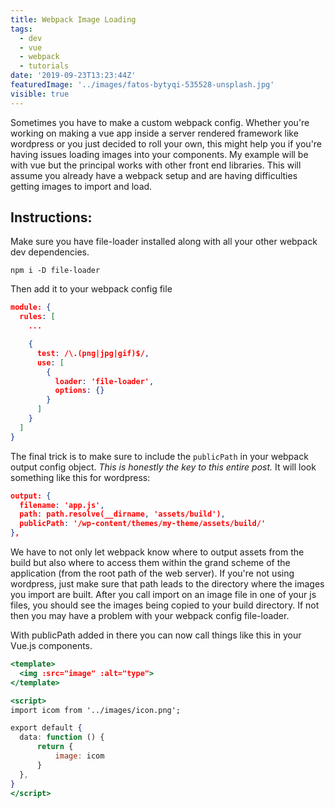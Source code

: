```yaml
---
title: Webpack Image Loading
tags:
  - dev
  - vue
  - webpack
  - tutorials
date: '2019-09-23T13:23:44Z'
featuredImage: '../images/fatos-bytyqi-535528-unsplash.jpg'
visible: true
---
```


Sometimes you have to make a custom webpack config. Whether you're working on making a vue app inside
a server rendered framework like wordpress or you just decided to roll your own, this might help you
if you're having issues loading images into your components. My example will be with vue but the principal
works with other front end libraries. This will assume you already have a webpack setup and are having
difficulties getting images to import and load.

## Instructions:

Make sure you have file-loader installed along with all your other webpack dev dependencies.

```shell
npm i -D file-loader
```

Then add it to your webpack config file

```json
module: {
  rules: [
    ...

    {
      test: /\.(png|jpg|gif)$/,
      use: [
        {
          loader: 'file-loader',
          options: {}
        }
      ]
    }
  ]
}
```

The final trick is to make sure to include the `publicPath` in your webpack output config object.
_This is honestly the key to this entire post._
It will look something like this for wordpress:

```json
output: {
  filename: 'app.js',
  path: path.resolve(__dirname, 'assets/build'),
  publicPath: '/wp-content/themes/my-theme/assets/build/'
},
```

We have to not only let webpack know where to output assets from the build but also where
to access them within the grand scheme of the application (from the root path of the web server).
If you're not using wordpress, just make sure that path leads to the directory where the images
you import are built. After you call import on an image file in one of your js files, you should
see the images being copied to your build directory. If not then you may have a problem with your
webpack config file-loader.

With publicPath added in there you can now call things like this in your Vue.js components.

```jsx
<template>
  <img :src="image" :alt="type">
</template>

<script>
import icom from '../images/icon.png';

export default {
  data: function () {
      return {
          image: icom
      }
  },
}
</script>

```
